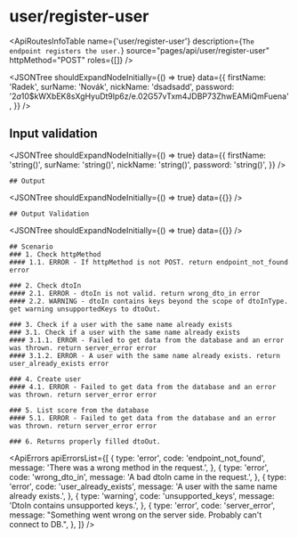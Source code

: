

<Meta title="ApplicationModel/ApiRoutes/user/register-user" />

# user/register-user

<ApiRoutesInfoTable
  name={'user/register-user'}
  description={`The endpoint registers the user.`}
  source="pages/api/user/register-user"
  httpMethod="POST"
  roles={[]}
/>

<JSONTree
  shouldExpandNodeInitially={() => true}
  data={{
    firstName: 'Radek',
    surName: 'Novák',
    nickName: 'dsadsadd',
    password: '$2a$10$kWXbEK8sXgHyuDt9lp6z/e.02G57vTxm4JDBP73ZhwEAMiQmFuena',
  }}
/>

## Input validation

<JSONTree
  shouldExpandNodeInitially={() => true}
  data={{
    firstName: 'string()',
    surName: 'string()',
    nickName: 'string()',
    password: 'string()',
  }}
/>

    ## Output

<JSONTree shouldExpandNodeInitially={() => true} data={{}} />

    ## Output Validation

<JSONTree shouldExpandNodeInitially={() => true} data={{}} />

    ## Scenario
    ### 1. Check httpMethod
    #### 1.1. ERROR - If httpMethod is not POST. return endpoint_not_found error

    ### 2. Check dtoIn
    #### 2.1. ERROR - dtoIn is not valid. return wrong_dto_in error
    #### 2.2. WARNING - dtoIn contains keys beyond the scope of dtoInType. get warning unsupportedKeys to dtoOut.

    ### 3. Check if a user with the same name already exists
    ### 3.1. Check if a user with the same name already exists
    #### 3.1.1. ERROR - Failed to get data from the database and an error was thrown. return server_error error
    #### 3.1.2. ERROR - A user with the same name already exists. return user_already_exists error

    ### 4. Create user
    #### 4.1. ERROR - Failed to get data from the database and an error was thrown. return server_error error

    ### 5. List score from the database
    #### 5.1. ERROR - Failed to get data from the database and an error was thrown. return server_error error

    ### 6. Returns properly filled dtoOut.

<ApiErrors
  apiErrorsList={[
    {
      type: 'error',
      code: 'endpoint_not_found',
      message: 'There was a wrong method in the request.',
    },
    {
      type: 'error',
      code: 'wrong_dto_in',
      message: 'A bad dtoIn came in the request.',
    },
    {
      type: 'error',
      code: 'user_already_exists',
      message: 'A user with the same name already exists.',
    },
    {
      type: 'warning',
      code: 'unsupported_keys',
      message: 'DtoIn contains unsupported keys.',
    },
    {
      type: 'error',
      code: 'server_error',
      message:
        "Something went wrong on the server side. Probably can't connect to DB.",
    },
  ]}
/>
